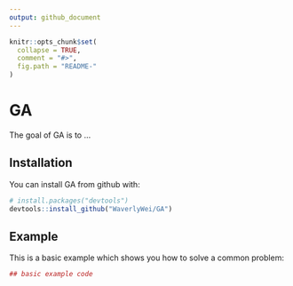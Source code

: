 ```yaml
---
output: github_document
---
```


<!-- README.md is generated from README.Rmd. Please edit that file -->

```r
knitr::opts_chunk$set(
  collapse = TRUE,
  comment = "#>",
  fig.path = "README-"
)
```

# GA

The goal of GA is to ...

## Installation

You can install GA from github with:

```r
# install.packages("devtools")
devtools::install_github("WaverlyWei/GA")
```

## Example

This is a basic example which shows you how to solve a common problem:

```r
## basic example code
```
